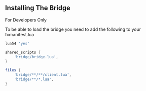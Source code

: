 
## Installing The Bridge

<Callout type="warning" emoji="⚠️">
  For Developers Only
</Callout>

To be able to load the bridge you need to add the following to your fxmanifest.lua

```lua
lua54 'yes'

shared_scripts {
    'bridge/bridge.lua',
}

files {
    'bridge/**/**/client.lua',
    'bridge/**/*.lua',
}
```